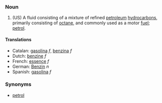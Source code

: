 ===Noun===
# (US) A fluid consisting of a mixture of refined [[petroleum]] [[hydrocarbon]]s, primarily consisting of [[octane]], and commonly used as a motor [[fuel]]; [[petrol]].

====Translations====
*Catalan: [[gasolina]] ''f'', [[benzina]] ''f''
*Dutch: [[benzine]] ''f''
*French: [[essence]] ''f''
*German: [[Benzin]] ''n''
*Spanish: [[gasolina]] ''f''

===Synonyms===
*[[petrol]]